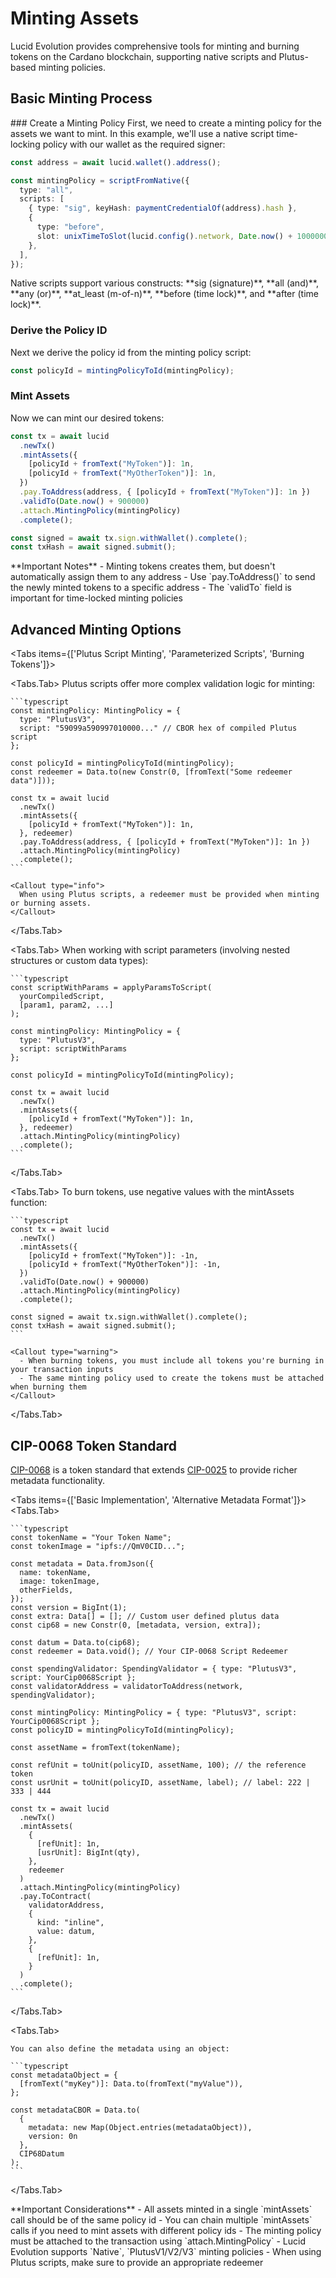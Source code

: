 
# Minting Assets

Lucid Evolution provides comprehensive tools for minting and burning tokens on the Cardano blockchain, supporting native scripts and Plutus-based minting policies.

## Basic Minting Process

<Steps>
### Create a Minting Policy
First, we need to create a minting policy for the assets we want to mint. In this example, we'll use a native script time-locking policy with our wallet as the required signer:

```typescript
const address = await lucid.wallet().address();

const mintingPolicy = scriptFromNative({
  type: "all",
  scripts: [
    { type: "sig", keyHash: paymentCredentialOf(address).hash },
    {
      type: "before",
      slot: unixTimeToSlot(lucid.config().network, Date.now() + 1000000),
    },
  ],
});
```

<Callout type="info">
  Native scripts support various constructs: **sig (signature)**, **all (and)**,
  **any (or)**, **at_least (m-of-n)**, **before (time lock)**, and **after (time
  lock)**.
</Callout>

### Derive the Policy ID

Next we derive the policy id from the minting policy script:

```typescript
const policyId = mintingPolicyToId(mintingPolicy);
```

### Mint Assets

Now we can mint our desired tokens:

```typescript
const tx = await lucid
  .newTx()
  .mintAssets({
    [policyId + fromText("MyToken")]: 1n,
    [policyId + fromText("MyOtherToken")]: 1n,
  })
  .pay.ToAddress(address, { [policyId + fromText("MyToken")]: 1n })
  .validTo(Date.now() + 900000)
  .attach.MintingPolicy(mintingPolicy)
  .complete();

const signed = await tx.sign.withWallet().complete();
const txHash = await signed.submit();
```

<Callout type="info">
  **Important Notes**
  - Minting tokens creates them, but doesn't automatically assign them to any address
  - Use `pay.ToAddress()` to send the newly minted tokens to a specific address
  - The `validTo` field is important for time-locked minting policies
</Callout>
</Steps>

## Advanced Minting Options

<Tabs items={['Plutus Script Minting', 'Parameterized Scripts', 'Burning Tokens']}>
  
  <Tabs.Tab>
    Plutus scripts offer more complex validation logic for minting:
    
    ```typescript
    const mintingPolicy: MintingPolicy = { 
      type: "PlutusV3", 
      script: "59099a590997010000..." // CBOR hex of compiled Plutus script
    };
    
    const policyId = mintingPolicyToId(mintingPolicy);
    const redeemer = Data.to(new Constr(0, [fromText("Some redeemer data")]));
    
    const tx = await lucid
      .newTx()
      .mintAssets({
        [policyId + fromText("MyToken")]: 1n,
      }, redeemer)
      .pay.ToAddress(address, { [policyId + fromText("MyToken")]: 1n })
      .attach.MintingPolicy(mintingPolicy)
      .complete();
    ```
    
    <Callout type="info">
      When using Plutus scripts, a redeemer must be provided when minting or burning assets.
    </Callout>
  </Tabs.Tab>
  
  <Tabs.Tab>
    When working with script parameters (involving nested structures or custom data types):
    
    ```typescript
    const scriptWithParams = applyParamsToScript(
      yourCompiledScript,
      [param1, param2, ...]
    );
    
    const mintingPolicy: MintingPolicy = { 
      type: "PlutusV3", 
      script: scriptWithParams
    };
    
    const policyId = mintingPolicyToId(mintingPolicy);
    
    const tx = await lucid
      .newTx()
      .mintAssets({
        [policyId + fromText("MyToken")]: 1n,
      }, redeemer)
      .attach.MintingPolicy(mintingPolicy)
      .complete();
    ```
  </Tabs.Tab>
  
  <Tabs.Tab>
    To burn tokens, use negative values with the mintAssets function:
    
    ```typescript
    const tx = await lucid
      .newTx()
      .mintAssets({
        [policyId + fromText("MyToken")]: -1n,
        [policyId + fromText("MyOtherToken")]: -1n,
      })
      .validTo(Date.now() + 900000)
      .attach.MintingPolicy(mintingPolicy)
      .complete();
    
    const signed = await tx.sign.withWallet().complete();
    const txHash = await signed.submit();
    ```
    
    <Callout type="warning">
      - When burning tokens, you must include all tokens you're burning in your transaction inputs
      - The same minting policy used to create the tokens must be attached when burning them
    </Callout>
  </Tabs.Tab>
</Tabs>

## CIP-0068 Token Standard

[CIP-0068](https://github.com/cardano-foundation/CIPs/tree/master/CIP-0068) is a token standard that extends [CIP-0025](https://github.com/cardano-foundation/CIPs/tree/master/CIP-0025) to provide richer metadata functionality.

<Tabs items={['Basic Implementation', 'Alternative Metadata Format']}>
  <Tabs.Tab>
    
    ```typescript
    const tokenName = "Your Token Name";
    const tokenImage = "ipfs://QmV0CID...";
    
    const metadata = Data.fromJson({
      name: tokenName,
      image: tokenImage,
      otherFields,
    });
    const version = BigInt(1);
    const extra: Data[] = []; // Custom user defined plutus data
    const cip68 = new Constr(0, [metadata, version, extra]);
    
    const datum = Data.to(cip68);
    const redeemer = Data.void(); // Your CIP-0068 Script Redeemer
    
    const spendingValidator: SpendingValidator = { type: "PlutusV3", script: YourCip0068Script };
    const validatorAddress = validatorToAddress(network, spendingValidator);
    
    const mintingPolicy: MintingPolicy = { type: "PlutusV3", script: YourCip0068Script };
    const policyID = mintingPolicyToId(mintingPolicy);
    
    const assetName = fromText(tokenName);
    
    const refUnit = toUnit(policyID, assetName, 100); // the reference token
    const usrUnit = toUnit(policyID, assetName, label); // label: 222 | 333 | 444
    
    const tx = await lucid
      .newTx()
      .mintAssets(
        {
          [refUnit]: 1n,
          [usrUnit]: BigInt(qty),
        },
        redeemer
      )
      .attach.MintingPolicy(mintingPolicy)
      .pay.ToContract(
        validatorAddress,
        {
          kind: "inline",
          value: datum,
        },
        {
          [refUnit]: 1n,
        }
      )
      .complete();
    ```
  </Tabs.Tab>
  
  <Tabs.Tab>
    
    You can also define the metadata using an object:
    
    ```typescript
    const metadataObject = {
      [fromText("myKey")]: Data.to(fromText("myValue")),
    };
    
    const metadataCBOR = Data.to(
      { 
        metadata: new Map(Object.entries(metadataObject)), 
        version: 0n 
      }, 
      CIP68Datum
    );
    ```
  </Tabs.Tab>
</Tabs>

<Callout type="info">
  **Important Considerations**
  - All assets minted in a single `mintAssets` call should be of the same policy id
  - You can chain multiple `mintAssets` calls if you need to mint assets with different policy ids
  - The minting policy must be attached to the transaction using `attach.MintingPolicy`
  - Lucid Evolution supports `Native`, `PlutusV1/V2/V3` minting policies
  - When using Plutus scripts, make sure to provide an appropriate redeemer
</Callout>
